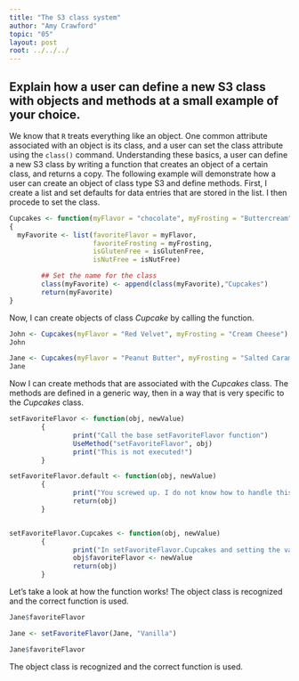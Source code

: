 ```yaml
---
title: "The S3 class system"
author: "Amy Crawford"
topic: "05"
layout: post
root: ../../../
---
```


## Explain how a user can define a new S3 class with objects and methods at a small example of your choice. 
We know that `R` treats everything like an object. One common attribute associated with an object is its class, and a user can set the class attribute using the `class()` command. Understanding these basics, a user can define a new S3 class by writing a function that creates an object of a certain class, and returns a copy.
The following example will demonstrate how a user can create an object of class type S3 and define methods.
First, I create a list and set defaults for data entries that are stored in the list. I then procede to set the class.
```r
Cupcakes <- function(myFlavor = "chocolate", myFrosting = "Buttercream", isGlutenFree = FALSE, isNutFree = TRUE)
{
  myFavorite <- list(favoriteFlavor = myFlavor,
                     favoriteFrosting = myFrosting,
                     isGlutenFree = isGlutenFree,
                     isNutFree = isNutFree)

        ## Set the name for the class
        class(myFavorite) <- append(class(myFavorite),"Cupcakes")
        return(myFavorite)
}
```
Now, I can create objects of class _Cupcake_ by calling the function.


```r
John <- Cupcakes(myFlavor = "Red Velvet", myFrosting = "Cream Cheese")
John
```

```r
Jane <- Cupcakes(myFlavor = "Peanut Butter", myFrosting = "Salted Caramel", isNutFree = "No - Includes Peanuts")
Jane
```
Now I can create methods that are associated with the _Cupcakes_ class. The methods are defined in a generic way, then in a way that is very specific to the _Cupcakes_ class.

```r
setFavoriteFlavor <- function(obj, newValue)
        {
                print("Call the base setFavoriteFlavor function")
                UseMethod("setFavoriteFlavor", obj)
                print("This is not executed!")
        }

setFavoriteFlavor.default <- function(obj, newValue)
        {
                print("You screwed up. I do not know how to handle this object.")
                return(obj)
        }


setFavoriteFlavor.Cupcakes <- function(obj, newValue)
        {
                print("In setFavoriteFlavor.Cupcakes and setting the value")
                obj$favoriteFlavor <- newValue
                return(obj)
        }
```

Let's take a look at how the function works! The object class is recognized and the correct function is used.
```r
Jane$favoriteFlavor

Jane <- setFavoriteFlavor(Jane, "Vanilla")

Jane$favoriteFlavor
```
The object class is recognized and the correct function is used.
